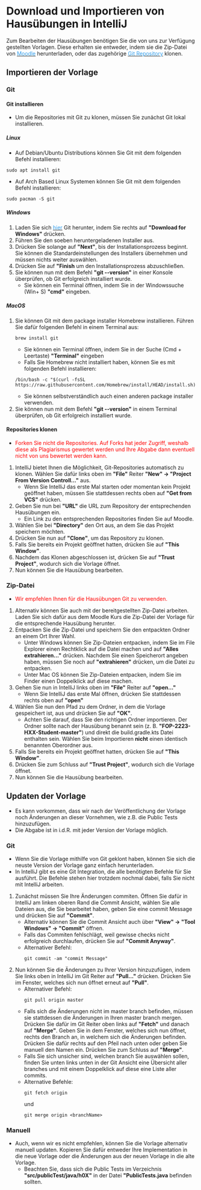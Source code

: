 # Download und Importieren von Hausübungen in IntelliJ

Zum Bearbeiten der Hausübungen benötigen Sie die von uns zur Verfügung gestellten Vorlagen.
Diese erhalten sie entweder, indem sie die Zip-Datei von <ins> <a href="https://moodle.informatik.tu-darmstadt.de/course/view.php?id=1248" target="_blank"><span style="color:#349eeb">Moodle</span></a></ins> herunterladen, oder das zugehörige <ins> <a href="https://github.com/FOP-2223" target="_blank"><span style="color:#349eeb">Git Repository</span></a></ins> klonen.

## Importieren der Vorlage 

### Git

#### Git installieren

* Um die Repositories mit Git zu klonen, müssen Sie zunächst Git lokal installieren.

##### Linux 

   * Auf Debian/Ubuntu Distributions können Sie Git mit dem folgenden Befehl installieren:
   ```
   sudo apt install git
   ```
   * Auf Arch Based Linux Systemen können Sie Git mit dem folgenden Befehl installieren:
   ```
   sudo pacman -S git
   ```

##### Windows

1. Laden Sie sich <ins> <a href="https://git-scm.com/download" target="_blank"><span style="color:#349eeb">hier</span></a></ins> Git herunter, indem Sie rechts auf **"Download for Windows"** drücken.
2. Führen Sie den soeben heruntergeladenen Installer aus.
3. Drücken Sie solange auf **"Next"**, bis der Installationsprozess beginnt. Sie können die Standardeinstellungen des Installers übernehmen und müssen nichts weiter auswählen.
4. Drücken Sie auf **"Finish** um den Installationsprozess abzuschließen.
5. Sie können nun mit dem Befehl **"git --version"** in einer Konsole überprüfen, ob Git erfolgreich installiert wurde.
   * Sie können ein Terminal öffnen, indem Sie in der Windowssuche (Win+ S) **"cmd"** eingeben.

##### MacOS

1. Sie können Git mit dem package installer Homebrew installieren. Führen Sie dafür folgenden Befehl in einem Terminal aus:
    ```
    brew install git
    ```
    * Sie können ein Terminal öffnen, indem Sie in der Suche (Cmd + Leertaste) **"Terminal"** eingeben
    * Falls Sie Homebrew nicht installiert haben, können Sie es mit folgenden Befehl installieren:
    ```
    /bin/bash -c "$(curl -fsSL https://raw.githubusercontent.com/Homebrew/install/HEAD/install.sh)
    ```
    * Sie können selbstverständlich auch einen anderen package installer verwenden.
2. Sie können nun mit dem Befehl **"git --version"** in einem Terminal überprüfen, ob Git erfolgreich installiert wurde.

#### Repositories klonen
* <span style="color:red">Forken Sie nicht die Repositories. Auf Forks hat jeder Zugriff, weshalb diese als Plagiarismus gewertet werden und Ihre Abgabe dann eventuell nicht von uns bewertet werden kann.</span>
1. IntelliJ bietet Ihnen die Möglichkeit, Git-Repositories automatisch zu klonen. Wählen Sie dafür links oben im **"File"** Reiter **"New" -> "Project From Version Controll..."** aus.
    * Wenn Sie IntelliJ das erste Mal starten oder momentan kein Projekt geöffnet haben, müssen Sie stattdessen rechts oben auf **"Get from VCS"** drücken.
2. Geben Sie nun bei **"URL"** die URL zum Repository der entsprechenden Hausübungen ein.
    * Ein Link zu den entsprechenden Repositories finden Sie auf Moodle.
3. Wählen Sie bei **"Directory"** den Ort aus, an dem Sie das Projekt speichern möchten.
4. Drücken Sie nun auf **"Clone"**, um das Repository zu klonen.
5. Falls Sie bereits ein Projekt geöffnet hatten, drücken Sie auf **"This Window"**.
6. Nachdem das Klonen abgeschlossen ist, drücken Sie auf **"Trust Project"**, wodurch sich die Vorlage öffnet.
7. Nun können Sie die Hausübung bearbeiten.

### Zip-Datei
* <span style="color:red">Wir empfehlen Ihnen für die Hausübungen Git zu verwenden.</span>
1. Alternativ können Sie auch mit der bereitgestellten Zip-Datei arbeiten. Laden Sie sich dafür aus dem Moodle Kurs die Zip-Datei der Vorlage für die entsprechende Hausübung herunter.
2. Entpacken Sie die Zip-Datei und speichern Sie den entpackten Ordner an einem Ort Ihrer Wahl.
    * Unter Windows können Sie Zip-Dateien entpacken, indem Sie im File Explorer einen Rechtklick auf die Datei machen und auf **"Alles extrahieren..."** drücken. Nachdem Sie einen Speicherort angeben haben, müssen Sie noch auf **"extrahieren"** drücken, um die Datei zu entpacken.
    * Unter Mac OS können Sie Zip-Dateien entpacken, indem Sie im Finder einen Doppelklick auf diese machen.
3. Gehen Sie nun in IntelliJ links oben im **"File"** Reiter auf **"open..."**
    * Wenn Sie IntelliJ das erste Mal öffnen, drücken Sie stattdessen rechts oben auf **"open"**
4. Wählen Sie nun den Pfad zu dem Ordner, in dem die Vorlage gespeichert ist, aus und drücken Sie auf **"OK"**.
   * Achten Sie darauf, dass Sie den richtigen Ordner importieren. Der Ordner sollte nach der Hausübung benannt sein (z. B. **"FOP-2223-HXX-Student-master"**) und direkt die build.gradle.kts Datei enthalten sein. Wählen Sie beim Importieren **nicht** einen identisch benannten Oberordner aus.
5. Falls Sie bereits ein Projekt geöffnet hatten, drücken Sie auf **"This Window"**.
6. Drücken Sie zum Schluss auf **"Trust Project"**, wodurch sich die Vorlage öffnet.
7. Nun können Sie die Hausübung bearbeiten.

## Updaten der Vorlage

* Es kann vorkommen, dass wir nach der Veröffentlichung der Vorlage noch Änderungen an dieser Vornehmen, wie z.B. die Public Tests hinzuzufügen.
* Die Abgabe ist in i.d.R. mit jeder Version der Vorlage möglich.

### Git

* Wenn Sie die Vorlage mithilfe von Git geklont haben, können Sie sich die neuste Version der Vorlage ganz einfach herunterladen.
* In IntelliJ gibt es eine Git Integration, die alle benötigten Befehle für Sie ausführt. Die Befehle stehen hier trotzdem nochmal dabei, falls Sie nicht mit IntelliJ arbeiten.
1. Zunächst müssen Sie Ihre Änderungen commiten. Öffnen Sie dafür in IntelliJ am linken oberen Rand die Commit Ansicht, wählen Sie alle Dateien aus, die Sie bearbeitet haben, geben Sie eine commit Message und drücken Sie auf **"Commit"**.
   * Alternativ können Sie die Commit Ansicht auch über **"View" -> "Tool Windows" -> "Commit"** öffnen.
   * Falls das Commiten fehlschlägt, weil gewisse checks nicht erfolgreich durchlaufen, drücken Sie auf **"Commit Anyway"**.
   * Alternativer Befehl:
      ```
      git commit -am "commit Message"
      ```
2. Nun können Sie die Änderungen zu Ihrer Version hinzuzufügen, indem Sie links oben in IntelliJ im Git Reiter auf **"Pull..."** drücken. Drücken Sie im Fenster, welches sich nun öffnet erneut auf **"Pull"**.
   * Alternativer Befehl:
      ```
      git pull origin master
      ```
   * Falls sich die Änderungen nicht im master branch befinden, müssen sie stattdessen die Änderungen in Ihren master branch mergen. Drücken Sie dafür im Git Reiter oben links auf **"Fetch"** und danach auf **"Merge"**. Geben Sie in dem Fenster, welches sich nun öffnet, rechts den Branch an, in welchem sich die Änderungen befinden. Drücken Sie dafür rechts auf den Pfeil nach unten oder geben Sie manuell den Namen ein. Drücken Sie zum Schluss auf **"Merge"**.
   * Falls Sie sich unsicher sind, welchen branch Sie auswählen sollen, finden Sie unten links unten in der Git Ansicht eine Übersicht aller branches und mit einem Doppelklick auf diese eine Liste aller commits.
   * Alternative Befehle:
      ```
      git fetch origin  
      ```
      und
      ```
      git merge origin <branchName>
      ```
### Manuell

* Auch, wenn wir es nicht empfehlen, können Sie die Vorlage alternativ manuell updaten. Kopieren Sie dafür entweder Ihre Implementation in die neue Vorlage oder die Änderungen aus der neuen Vorlage in die alte Vorlage.
   * Beachten Sie, dass sich die Public Tests im Verzeichnis **"src/publicTest/java/h0X"** in der Datei **"PublicTests.java** befinden sollten.

